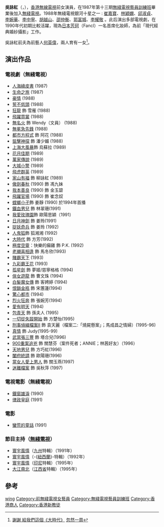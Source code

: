 {{藝人
|姓名 = 吳詠紅
|類型 = 女演員
|圖片 = <!--建議使用自由版權圖像-->
|圖片尺寸 = 
|圖片簡介 = 
|本名 = 
|外文名 = 
|外文 = 
|羅馬拼音 = Ng Wing Hung
|英文名 = Sher
|暱稱 = 
|其他藝名 = 
|國籍 = {{CNHK}}
|民族 = [[漢族|漢族]]
|籍貫 = 
|出生日期 = {{birth_date_and _age|1966|12|20}}
|出生地點 = {{BHKG}}
|逝世日期 = 
|逝世地點 = 
|職業 = 前演員、化妝師
|語言 = 
|教育程度 = 
|母校 = 
|宗教信仰 = 
|配偶 = 
|兒女 = 女兒：Sherise
|父母 = 
|親屬 = 
|音樂類型 = 
|演奏樂器 = 
|出道地點 = 
|出道日期 = 
|出道作 = 
|代表作 = 電視劇《[[大時代|大時代]]》
|著名角色 = 方芳
|活躍年代 = 
|唱片公司 = 
|經紀公司 = 
|網站 = 
|相關團體 = 
|IMDb = 6013808
|現任成員 = 
|過往成員 = 
|獎項 = 
}}

'''吳詠紅'''（'''{{lang-en|Sher Ng}}'''，{{bd|1966年|12月20日}}），[[香港|香港]][[無線電視|無線電視]]前女演員，在1987年第十三期[[無綫電視藝員訓練班|無綫電視藝員訓練班]]畢業後加入[[無綫電視|無綫電視]]。1988年無綫電視銀河十星之一 : [[崔嘉寶|崔嘉寶]]、[[林穎嫻|林穎嫻]]、[[邱淑貞|邱淑貞]]、[[李婉華|李婉華]]、[[李中寧|李中寧]]、[[胡越山|胡越山]]、[[邵仲衡|邵仲衡]]、[[郭富城|郭富城]]、[[李耀敬|李耀敬]] 。此后演出多部電視劇，在1990年代初期比較活躍，現為[[日本|日本]][[芳珂|芳珂]]（Fancl）一名首席化妝師，為前「現代經典婚紗攝影」工作。

吳詠紅前夫為前藝人[[何英偉|何英偉]]，兩人育有一女<ref>[http://tvb4life.pixnet.net/blog/post/197035299-%E8%AC%9D%E8%AC%9D-%E7%B5%A6%E6%88%91%E5%80%91%E9%80%99%E5%80%8B%E3%80%8A%E5%A4%A7%E6%99%82%E4%BB%A3%E3%80%8B%E5%BF%BD%E7%84%B61%E5%91%A8-1030%E6%9C%9F 謝謝 給我們這個《大時代》] {{Wayback|url=http://tvb4life.pixnet.net/blog/post/197035299-%E8%AC%9D%E8%AC%9D-%E7%B5%A6%E6%88%91%E5%80%91%E9%80%99%E5%80%8B%E3%80%8A%E5%A4%A7%E6%99%82%E4%BB%A3%E3%80%8B%E5%BF%BD%E7%84%B61%E5%91%A8-1030%E6%9C%9F |date=20150503062919 }}[[忽然一周|忽然一周]]</ref>。

==演出作品==
===電視劇（無綫電視）===
*[[人海綠皮書|人海綠皮書]] (1987)
*[[生命之旅|生命之旅]] (1987)
*[[豪情|豪情]] (1988)
*[[誓不低頭_(無綫電視劇)|誓不低頭]] (1988)
*[[狂龍|狂龍]] 飾 雪雁 (1988)
*[[飛躍霓裳|飛躍霓裳]] (1988)
*[[無名火|無名火]] 飾 Wendy（文員） (1988)
*[[無冕急先鋒|無冕急先鋒]] (1988)
*[[都市方程式|都市方程式]] 飾 阿花 (1988)
*[[狙擊神探|狙擊神探]] 飾 潘少媚 (1988)
*[[上海大風暴|上海大風暴]]飾 烏蘇拉 (1989)
*[[花月佳期|花月佳期]] (1989)
*[[萬家傳說|萬家傳說]] (1989)
*[[大城小警|大城小警]] (1989)
*[[飛虎群英|飛虎群英]] (1989)
*[[家山有福|家山有福]] 飾 柳詠紅 (1989)
*[[傲劍春秋|傲劍春秋]] (1990) 飾 馮九妹
*[[我本善良_(香港電視劇)|我本善良]] (1990) 飾 金玉碧
*[[飛躍官場|飛躍官場]] (1990) 飾 崔念奴
*[[螳螂小子|螳螂小子]]飾 姜靜 (1990) 於1994年首播
*[[鐵血男兒|鐵血男兒]] 飾 林翠珊(1991)
*[[我愛玫瑰園|我愛玫瑰園]]飾 歐陽思穎（1991）
*[[日月神劍|日月神劍]] 飾 姜玲(1991)
*[[捉妖奇兵|捉妖奇兵]] 飾 姜玲 (1992)
*[[人鬼狐|人鬼狐]]飾 狐湘湘 (1992)
*[[大時代|大時代]] 飾 方芳(1992)
*[[極度空靈|極度空靈]]：快樂的癲雞 飾 P.K. (1992)
*[[老襯喜相逢|老襯喜相逢]] 飾 馬冬欣(1993)
*[[賭霸天下|賭霸天下]] (1993)
*[[九彩霸王花|九彩霸王花]] (1993)
*[[孤星劍|孤星劍]] 飾 夢姬/慈寧格格 (1994)
*[[俠女遊龍|俠女遊龍]] 飾 曹文珠 (1994)
*[[白髮魔女傳|白髮魔女傳]] 飾 客娉婷 (1994)
*[[恨鎖金瓶|恨鎖金瓶]] 飾 宋蕙蓮(1994)
*[[驚心都市|驚心都市]] (1994)
*[[烈火狂奔|烈火狂奔]] 飾 張婉芳(1994)
*[[愛有明天|愛有明天]] (1994)
*[[包青天|包青天]] 飾 孫夫人 (1995)
*[[一切從失蹤開始|一切從失蹤開始]] 飾 方楚怡(1995)
*[[刑事偵緝檔案II|刑事偵緝檔案II]] 飾 袁天麗（檔案二:「燒屍懸案」；馬成昌之情婦）(1995-96)
*[[真情|真情]] 飾 Judy(1995-99)
*[[武當張三豐|武當張三豐]] 飾 塔合兒(1996)
*[[900重案追兇|900重案追兇]] 飾 關慧芬（案件死者；ANNIE；林茜好友）（1996）
*[[天地男兒|天地男兒]] 飾 方巧虹(1996)
*[[闔府統請|闔府統請]] 飾 歐陽珊(1996)
*[[當女人愛上男人|當女人愛上男人]] 飾 關玉燕(1997)
*[[迷離檔案|迷離檔案]] 飾 吳秋萍 (1997)

===電視電影（無綫電視）===
*[[鐵窗雄淚|鐵窗雄淚]] (1990)
*[[律政皇庭|律政皇庭]] (1991)

===電影===
*[[蠻荒的童話|蠻荒的童話]] (1991)

===節目主持（[[無綫電視|無綫電視]]）===
*[[寰宇風情|寰宇風情]]（[[九州_(日本)|九州]]特輯）（1991年）
*[[寰宇風情|寰宇風情]]（-{[[紐西蘭|紐西蘭]]}-特輯）（1992年）
*[[寰宇風情|寰宇風情]]（[[印尼|印尼]]特輯）（1995年）
*[[大江南北|大江南北]]（[[江西省|江西省]]特輯）（1995年）

==參考==
{{reflist}}
{{DEFAULTSORT:ng}}
[[Category:吳姓|wing]]
[[Category:前無綫電視女藝員|Category:前無綫電視女藝員]]
[[Category:無綫電視藝員訓練班|Category:無綫電視藝員訓練班]]
[[Category:香港商人|Category:香港商人]]
[[Category:香港新教徒|Category:香港新教徒]]